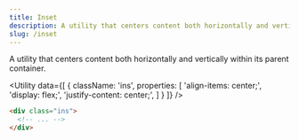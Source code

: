 ```yaml
---
title: Inset
description: A utility that centers content both horizontally and vertically within its parent container.
slug: /inset
---
```



A utility that centers content both horizontally and vertically within its parent container.

<Utility
  data={[
    {
      className: 'ins',
      properties: [
        'align-items: center;',
        'display: flex;',
        'justify-content: center;',
      ]
    }
  ]}
/>

```html
<div class="ins">
  <!-- ... -->
</div>
```
